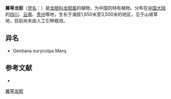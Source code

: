 {{Speciesbox
| name = 翼萼龙胆
| status = 
| status_system = 
| image =
| genus = Gentiana
| species = pterocalyx
| authority = Franch.
}}

'''翼萼龙胆'''（[[学名|学名]]：{{lang|la|''Gentiana pterocalyx''}}）是[[龙胆科|龙胆科]][[龙胆属|龙胆属]]的植物，为中国的特有植物。分布在[[中国大陆|中国大陆]]的[[四川|四川]]、[[云南|云南]]、[[贵州|贵州]]等地，生长于海拔1,650米至3,500米的地区，见于山坡草地，目前尚未由人工引种栽培。

== 异名 ==
* Gentiana eurycolpa Marq.

== 参考文献 ==
<div class="references-small">
* {{cite web| url =http://www.bioinfo.cn/db05/KmzwSpecies.php?action=view&id=8121| title =翼萼龙胆| work =《中国高等植物数据库全库》| publisher =中国科学院微生物研究所| author =昆明植物研究所| accessdate =2009-02-24| deadurl =yes| archiveurl =https://web.archive.org/web/20160305031803/http://www.bioinfo.cn/db05/KmzwSpecies.php?action=view&id=8121| archivedate =2016-03-05}}
</div>
{{Taxonbar|from=Q15227375}}

[[Category:龙胆属|翼萼龙胆]]


{{植物小作品}}